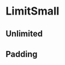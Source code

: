 
# LimitSmall

<Props of={LimitSmall} />

<Playground>
  <LimitSmall limit={100} quantity={10} limitText='Small limit' />
</Playground>

## Unlimited

<Playground>
  <LimitSmall limit={-1} quantity={10} limitText='Small limit' />
</Playground>

## Padding

<Playground>
  <LimitSmall limit={100} quantity={10} limitText='Tiny limit' padding='tiny' />
  <LimitSmall
    limit={100}
    quantity={10}
    limitText='Small limit'
    padding='small'
  />
  <LimitSmall
    limit={100}
    quantity={10}
    limitText='Small limit'
    padding='medium'
  />
</Playground>
